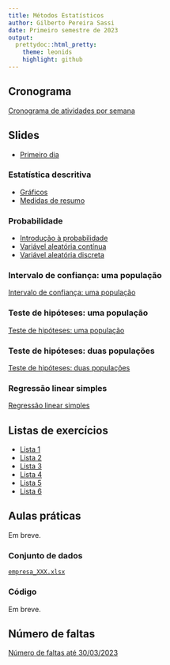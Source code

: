 ```yaml
---
title: Métodos Estatísticos
author: Gilberto Pereira Sassi
date: Primeiro semestre de 2023
output:
  prettydoc::html_pretty:
    theme: leonids
    highlight: github
---
```


## Cronograma

[Cronograma de atividades por semana](cronograma-mat236.xlsx)

## Slides

* [Primeiro dia](primeiroDia-matc65.pdf)


### Estatística descritiva

* [Gráficos](graficos.pdf)
* [Medidas de resumo](medidasResumo.pdf)

### Probabilidade

* [Introdução à probabilidade](introProb.pdf)
* [Variável aleatória contínua](varContinua.pdf)
* [Variável aleatória discreta](varDiscreta.pdf)

### Intervalo de confiança: uma população

[Intervalo de confiança: uma população](intervaloConfianca.pdf)

### Teste de hipóteses: uma população

[Teste de hipóteses: uma população](testeHipoteses.pdf)

### Teste de hipóteses: duas populações

[Teste de hipóteses: duas populações](lista-test-2-pop.pdf)

### Regressão linear simples

[Regressão linear simples](regressao-linear-simples.pdf)

## Listas de exercícios

* [Lista 1](lista_est_descr.pdf)
* [Lista 2](lista_prob.pdf)
* [Lista 3](lista-ex-ic.pdf)
* [Lista 4](lista-test-1-pop.pdf)
* [Lista 5](lista-test-2-pop.pdf)
* [Lista 6](lista-regressao-simples.pdf)

## Aulas práticas

Em breve.

### Conjunto de dados

[`empresa_XXX.xlsx`](empresa_XXX.xlsx)

### Código

Em breve.

## Número de faltas

[Número de faltas até 30/03/2023](2023-03-31-mat236.xlsx)